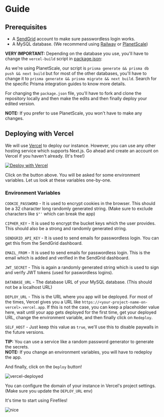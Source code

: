 
# Guide

## Prerequisites

- A [SendGrid](https://sendgrid.com/) account to make sure passwordless login works.
- A MySQL database. (We recommend using [Railway](https://railway.app/) or [PlanetScale](https://planetscale.com/))

**VERY IMPORTANT:** Depending on the database you use, you'll have to change the `vercel-build` script in [package.json](https://github.com/faisalsayed10/firefiles/blob/main/package.json):

As we're using PlanetScale, our script is `prisma generate && prisma db push && next build` but for most of the other databases, you'll have to change it to `prisma generate && prisma migrate && next build`. Search for the specific Prisma integration guides to know more details.

For changing the `package.json` file, you'll have to fork and clone the repository locally and then make the edits and then finally deploy your edited version.

**NOTE:** If you prefer to use PlanetScale, you won't have to make any changes.

## Deploying with Vercel

We will use [Vercel](https://vercel.com?utm_source=firefiles&utm_medium=docs) to deploy our instance. However, you can use any other hosting service which supports Next.js. Go ahead and create an account on Vercel if you haven't already. (It's free!)

[![Deploy with Vercel](https://vercel.com/button)](https://vercel.com/new/clone?repository-url=https%3A%2F%2Fgithub.com%2Ffaisalsayed10%2Ffirefiles%2Ftree%2Fmain&env=COOKIE_PASSWORD,CIPHER_KEY,SENDGRID_API_KEY,EMAIL_FROM,JWT_SECRET,DATABASE_URL,DEPLOY_URL,SELF_HOST&envDescription=Important%20ENVs%20for%20the%20app%20to%20work.&envLink=https%3A%2F%2Ffirefiles.vercel.app%2Fdocs%2Fself-host%23environment-variables&redirect-url=https%3A%2F%2Ffayd.me%2Ffirefiles-selfhost)

Click on the button above. You will be asked for some environment variables. Let us look at these variables one-by-one.

### Environment Variables

`COOKIE_PASSWORD` - It is used to encrypt cookies in the browser. This should be a 32 character long randomly generated string. (Make sure to exclude characters like `$"'` which can break the app)

`CIPHER_KEY` - It is used to encrypt the bucket keys which the user provides. This should also be a strong and randomly generated string.

`SENDGRID_API_KEY` - It is used to send emails for passwordless login. You can get this from the SendGrid dashboard.

`EMAIL_FROM` - It is used to send emails for passwordless login. This is the email which is added and verified in the SendGrid dashboard.

`JWT_SECRET` - This is again a randomly generated string which is used to sign and verify JWT tokens (used for paswordless logins).

`DATABASE_URL` - The database URL of your MySQL database. (This should not be a localhost URL)

`DEPLOY_URL` - This is the URL where you app will be deployed. For most of the times, Vercel gives you a URL like `https://<your-project-name-on-vercel>.vercel.app`. If this is not the case, you can keep a placeholder value here, wait until your app gets deployed for the first time, get your deployed URL, change the environment variable, and then finally click on `Redeploy`.

`SELF_HOST` - Just keep this value as `true`, we'll use this to disable paywalls in the future versions.

**TIP:** You can use a service like a random password generator to generate the secrets.  
**NOTE:** If you change an environment variables, you will have to redeploy the app.

And finally, click on the `Deploy` button!

![vercel-deployed](/vercel-deployed.png)

You can configure the domain of your instance in Vercel's project settings. (Make sure you update the `DEPLOY_URL` env)

It's time to start using Firefiles!

![nice](https://media.giphy.com/media/SYzDscQMN98G0LUHib/giphy.gif)
